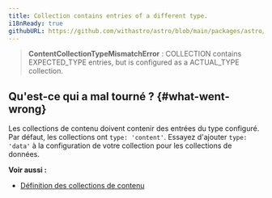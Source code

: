 ```yaml
---
title: Collection contains entries of a different type.
i18nReady: true
githubURL: https://github.com/withastro/astro/blob/main/packages/astro/src/core/errors/errors-data.ts
---
```


> **ContentCollectionTypeMismatchError** : COLLECTION contains EXPECTED_TYPE entries, but is configured as a ACTUAL_TYPE collection.

## Qu'est-ce qui a mal tourné ? \{#what-went-wrong\}
Les collections de contenu doivent contenir des entrées du type configuré. Par défaut, les collections ont `type: 'content'`. Essayez d'ajouter `type: 'data'` à la configuration de votre collection pour les collections de données.

**Voir aussi :**
- [Définition des collections de contenu](/fr/guides/content-collections/#defining-collections)
